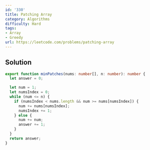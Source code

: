 ```yaml
---
id: '330'
title: Patching Array
category: Algorithms
difficulty: Hard
tags:
- Array
- Greedy
url: https://leetcode.com/problems/patching-array
---
```


## Solution

```typescript filename="solution.ts" copy
export function minPatches(nums: number[], n: number): number {
  let answer = 0;

  let num = 1;
  let numsIndex = 0;
  while (num <= n) {
    if (numsIndex < nums.length && num >= nums[numsIndex]) {
      num += nums[numsIndex];
      numsIndex += 1;
    } else {
      num += num;
      answer += 1;
    }
  }
  return answer;
}
```


